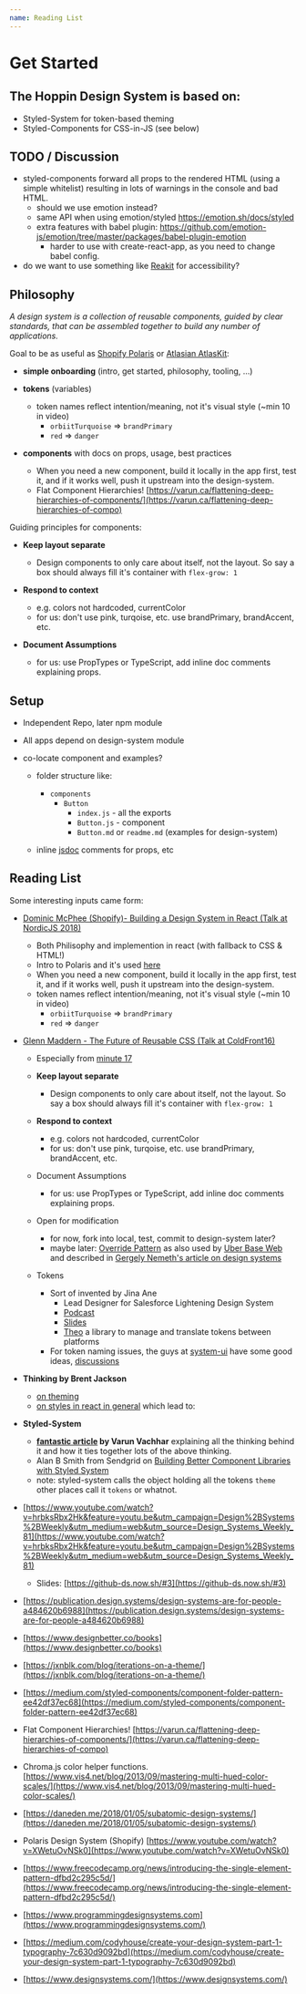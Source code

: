 ```yaml
---
name: Reading List
---
```


# Get Started

## The Hoppin Design System is based on:

- Styled-System for token-based theming
- Styled-Components for CSS-in-JS (see below)

## TODO / Discussion

- styled-components forward all props to the rendered HTML (using a simple whitelist) resulting in lots of warnings in the console and bad HTML.
  - should we use emotion instead?
  - same API when using emotion/styled https://emotion.sh/docs/styled
  - extra features with babel plugin: https://github.com/emotion-js/emotion/tree/master/packages/babel-plugin-emotion
    - harder to use with create-react-app, as you need to change babel config.
- do we want to use something like [Reakit](https://reakit.io/) for accessibility?

## Philosophy

_A design system is a collection of reusable components, guided by clear standards, that can be assembled together to build any number of applications._

Goal to be as useful as [Shopify Polaris](https://polaris.shopify.com/components/actions/button#navigation) or [Atlasian AtlasKit](https://atlaskit.atlassian.com/packages/core/button):

- **simple onboarding** (intro, get started, philosophy, tooling, ...)

- **tokens** (variables)

  - token names reflect intention/meaning, not it's visual style (~min 10 in video)
    - `orbiitTurquoise` => `brandPrimary`
    - `red` => `danger`

- **components** with docs on props, usage, best practices
  - When you need a new component, build it locally in the app first, test it, and if it works well, push it upstream into the design-system.
  - Flat Component Hierarchies! [https://varun.ca/flattening-deep-hierarchies-of-components/](https://varun.ca/flattening-deep-hierarchies-of-compo)

Guiding principles for components:

- **Keep layout separate**

  - Design components to only care about itself, not the layout. So say a box should always fill it's container with `flex-grow: 1`

- **Respond to context**

  - e.g. colors not hardcoded, currentColor
  - for us: don't use pink, turqoise, etc. use brandPrimary, brandAccent, etc.

- **Document Assumptions**
  - for us: use PropTypes or TypeScript, add inline doc comments explaining props.

## Setup

- Independent Repo, later npm module
- All apps depend on design-system module
- co-locate component and examples?

  - folder structure like:

    - `components`
      - `Button`
        - `index.js` - all the exports
        - `Button.js` - component
        - `Button.md` or `readme.md` (examples for design-system)

  - inline [jsdoc](https://jsdoc.app/) comments for props, etc

## Reading List

Some interesting inputs came form:

- [Dominic McPhee (Shopify)- Building a Design System in React (Talk at NordicJS 2018)](https://www.youtube.com/watch?v=XWetuOvNSk0)

  - Both Philisophy and implemention in react (with fallback to CSS & HTML!)
  - Intro to Polaris and it's used [here](https://polaris.shopify.com/components/get-started)
  - When you need a new component, build it locally in the app first, test it, and if it works well, push it upstream into the design-system.
  - token names reflect intention/meaning, not it's visual style (~min 10 in video)
    - `orbiitTurquoise` => `brandPrimary`
    - `red` => `danger`

- [Glenn Maddern - The Future of Reusable CSS (Talk at ColdFront16)](https://www.youtube.com/watch?v=XR6eM_5pAb0)

  - Especially from [minute 17](https://youtu.be/XR6eM_5pAb0?t=1069)
  - **Keep layout separate**

    - Design components to only care about itself, not the layout. So say a box should always fill it's container with `flex-grow: 1`

  - **Respond to context**

    - e.g. colors not hardcoded, currentColor
    - for us: don't use pink, turqoise, etc. use brandPrimary, brandAccent, etc.

  - Document Assumptions

    - for us: use PropTypes or TypeScript, add inline doc comments explaining props.

  - Open for modification

    - for now, fork into local, test, commit to design-system later?
    - maybe later: [Override Pattern](https://medium.com/@dschnr/better-reusable-react-components-with-the-overrides-pattern-9eca2339f646) as also used by [Uber Base Web]() and described in [Gergely Nemeth's article on design systems](https://blog.risingstack.com/design-systems-react/)

  - Tokens
    - Sort of invented by Jina Ane
      - Lead Designer for Salesforce Lightening Design System
      - [Podcast](https://pca.st/Kdev)
      - [Slides](https://speakerdeck.com/jina/design-tokens-in-design-systems)
      - [Theo](https://github.com/salesforce-ux/theo) a library to manage and translate tokens between platforms
    - For token naming issues, the guys at [system-ui](https://github.com/system-ui/theme-specification) have some good ideas, [discussions]([https://github.com/system-ui/theme-specification/issues)

- **Thinking by Brent Jackson**
  - [on theming](https://jxnblk.com/blog/iterations-on-a-theme/)
  - [on styles in react in general](https://jxnblk.com/blog/patterns-for-style-composition-in-react/) which lead to:

* **Styled-System**

  - **[fantastic article](https://varun.ca/styled-system/) by Varun Vachhar** explaining all the thinking behind it and how it ties together lots of the above thinking.
  - Alan B Smith from Sendgrid on [Building Better Component Libraries with Styled System](https://medium.com/styled-components/build-better-component-libraries-with-styled-system-4951653d54ee)
  - note: styled-system calls the object holding all the tokens `theme` other places call it `tokens` or whatnot.

* [https://www.youtube.com/watch?v=hrbksRbx2Hk&feature=youtu.be&utm_campaign=Design%2BSystems%2BWeekly&utm_medium=web&utm_source=Design_Systems_Weekly_81](https://www.youtube.com/watch?v=hrbksRbx2Hk&feature=youtu.be&utm_campaign=Design%2BSystems%2BWeekly&utm_medium=web&utm_source=Design_Systems_Weekly_81)
  - Slides: [https://github-ds.now.sh/#3](https://github-ds.now.sh/#3)
* [https://publication.design.systems/design-systems-are-for-people-a484620b6988](https://publication.design.systems/design-systems-are-for-people-a484620b6988)
* [https://www.designbetter.co/books](https://www.designbetter.co/books)
* [https://jxnblk.com/blog/iterations-on-a-theme/](https://jxnblk.com/blog/iterations-on-a-theme/)
* [https://medium.com/styled-components/component-folder-pattern-ee42df37ec68](https://medium.com/styled-components/component-folder-pattern-ee42df37ec68)
* Flat Component Hierarchies! [https://varun.ca/flattening-deep-hierarchies-of-components/](https://varun.ca/flattening-deep-hierarchies-of-compo)
* Chroma.js color helper functions.[https://www.vis4.net/blog/2013/09/mastering-multi-hued-color-scales/](https://www.vis4.net/blog/2013/09/mastering-multi-hued-color-scales/)
* [https://daneden.me/2018/01/05/subatomic-design-systems/](https://daneden.me/2018/01/05/subatomic-design-systems/)
* Polaris Design System (Shopify) [https://www.youtube.com/watch?v=XWetuOvNSk0](https://www.youtube.com/watch?v=XWetuOvNSk0)
* [https://www.freecodecamp.org/news/introducing-the-single-element-pattern-dfbd2c295c5d/](https://www.freecodecamp.org/news/introducing-the-single-element-pattern-dfbd2c295c5d/)
* [https://www.programmingdesignsystems.com](https://www.programmingdesignsystems.com/)
* [https://medium.com/codyhouse/create-your-design-system-part-1-typography-7c630d9092bd](https://medium.com/codyhouse/create-your-design-system-part-1-typography-7c630d9092bd)
* [https://www.designsystems.com/](https://www.designsystems.com/)
